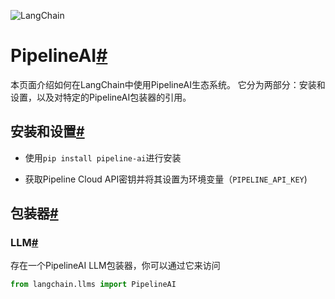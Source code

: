

<Head>
  <script>
    {
      `(function() {
         var _hmt = _hmt || [];
(function() {
  var hm = document.createElement("script");
  hm.src = "https://hm.baidu.com/hm.js?e60fb290e204e04c5cb6f79b0ac1e697";
  var s = document.getElementsByTagName("script")[0]; 
  s.parentNode.insertBefore(hm, s);
})();
       })();`
    }
  </script>
</Head>

![LangChain](https://pica.zhimg.com/50/v2-56e8bbb52aa271012541c1fe1ceb11a2_r.gif)





PipelineAI[#](#pipelineai "本标题的永久链接")
=====================================

本页面介绍如何在LangChain中使用PipelineAI生态系统。
它分为两部分：安装和设置，以及对特定的PipelineAI包装器的引用。

安装和设置[#](#installation-and-setup "本标题的永久链接")
--------------------------------------------

* 使用`pip install pipeline-ai`进行安装

* 获取Pipeline Cloud API密钥并将其设置为环境变量（`PIPELINE_API_KEY`)

包装器[#](#wrappers "本标题的永久链接")
----------------------------

### LLM[#](#llm "本标题的永久链接")

存在一个PipelineAI LLM包装器，你可以通过它来访问

```python
from langchain.llms import PipelineAI

```

